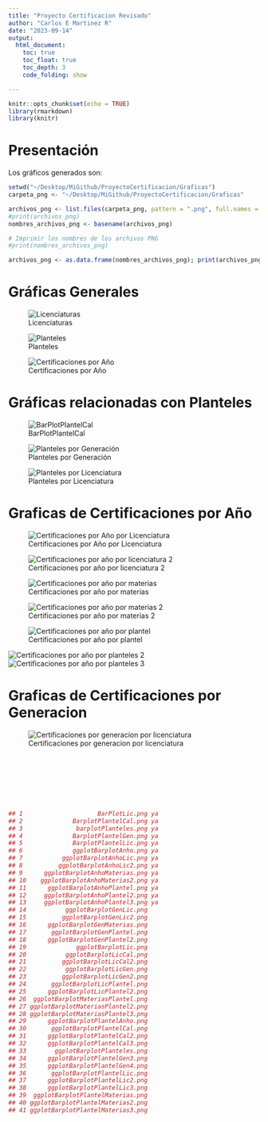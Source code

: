 ```yaml
---
title: "Proyecto Certificacion Revisado"
author: "Carlos E Martinez R"
date: "2023-09-14"
output:
  html_document:
    toc: true
    toc_float: true
    toc_depth: 3
    code_folding: show

---
```


```r
knitr::opts_chunk$set(echo = TRUE)
library(rmarkdown)
library(knitr)
```


# Presentación

Los gráficos generados son: 

```r
setwd("~/Desktop/MiGithub/ProyectoCertificacion/Graficas")
carpeta_png <- "~/Desktop/MiGithub/ProyectoCertificacion/Graficas"

archivos_png <- list.files(carpeta_png, pattern = ".png", full.names = TRUE)
#print(archivos_png)
nombres_archivos_png <- basename(archivos_png)

# Imprimir los nombres de los archivos PNG
#print(nombres_archivos_png)

archivos_png <- as.data.frame(nombres_archivos_png); print(archivos_png)
```

# Gráficas Generales


![Licenciaturas](BarPlotLic.png)


![Planteles](barPlotPlanteles.png)

![Certificaciones por Año](ggplotBarplotAnho.png)

# Gráficas relacionadas con Planteles

![BarPlotPlantelCal](BarPlotPlantelCal.png)

![Planteles por Generación](BarplotPlantelGen.png)


![Planteles por Licenciatura](BarplotPlantelLic.png)


# Graficas de Certificaciones por Año

![Certificaciones por Año por Licenciatura](ggplotBarplotAnhoLic.png)

![Certificaciones por año por licenciatura 2](ggplotBarplotAnhoLic2.png)



![Certificaciones por año por materias](ggplotBarplotAnhoMaterias.png)

![Certificaciones por año por materias 2](ggplotBarplotAnhoMaterias2.png)

![Certificaciones por año por plantel](ggplotBarplotAnhoPlantel.png)

![Certificaciones por año por planteles 2](ggplotBarplotAnhoPlantel2.png)
![Certificaciones por año por planteles 3](ggplotBarplotAnhoPlantel3.png)

# Graficas de Certificaciones por Generacion

![Certificaciones por generacion por licenciatura](ggplotBarplotGenLic.png)


![]()


![]()


![]()


![]()


![]()


![]()


![]()


![]()


```r
## 1                     BarPlotLic.png ya
## 2              BarplotPlantelCal.png ya
## 3               barplotPlanteles.png ya
## 4              BarplotPlantelGen.png ya
## 5              BarplotPlantelLic.png ya
## 6              ggplotBarplotAnho.png ya
## 7           ggplotBarplotAnhoLic.png ya
## 8          ggplotBarplotAnhoLic2.png ya
## 9      ggplotBarplotAnhoMaterias.png ya
## 10    ggplotBarplotAnhoMaterias2.png ya
## 11      ggplotBarplotAnhoPlantel.png ya
## 12     ggplotBarplotAnhoPlantel2.png ya
## 13     ggplotBarplotAnhoPlantel3.png ya
## 14           ggplotBarplotGenLic.png
## 15          ggplotBarplotGenLic2.png
## 16      ggplotBarplotGenMaterias.png
## 17       ggplotBarplotGenPlantel.png
## 18      ggplotBarplotGenPlantel2.png
## 19              ggplotBarplotLic.png
## 20           ggplotBarplotLicCal.png
## 21          ggplotBarplotLicCal2.png
## 22           ggplotBarplotLicGen.png
## 23          ggplotBarplotLicGen2.png
## 24       ggplotBarplotLicPlantel.png
## 25      ggplotBarplotLicPlantel2.png
## 26  ggplotBarplotMateriasPlantel.png
## 27 ggplotBarplotMateriasPlantel2.png
## 28 ggplotBarplotMateriasPlantel3.png
## 29      ggplotBarplotPlantelAnho.png
## 30       ggplotBarplotPlantelCal.png
## 31      ggplotBarplotPlantelCal2.png
## 32      ggplotBarplotPlantelCal3.png
## 33        ggplotBarplotPlanteles.png
## 34      ggplotBarplotPlantelGen3.png
## 35      ggplotBarplotPlantelGen4.png
## 36       ggplotBarplotPlantelLic.png
## 37      ggplotBarplotPlantelLic2.png
## 38      ggplotBarplotPlantelLic3.png
## 39  ggplotBarplotPlantelMaterias.png
## 40 ggplotBarplotPlantelMaterias2.png
## 41 ggplotBarplotPlantelMaterias3.png
```

